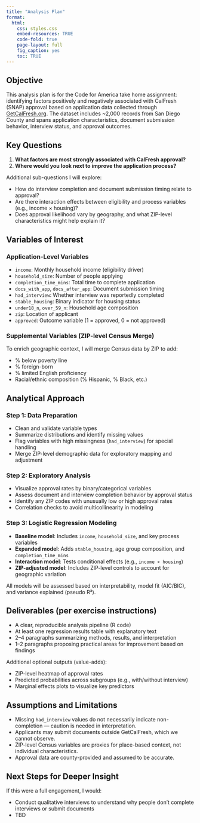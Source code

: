 ```yaml
---
title: "Analysis Plan"
format:
  html:
    css: styles.css
    embed-resources: TRUE
    code-fold: true
    page-layout: full
    fig_caption: yes
    toc: TRUE
---
```


## Objective

This analysis plan is for the Code for America take home assignment: identifying factors positively and negatively associated with CalFresh (SNAP) approval based on application data collected through [GetCalFresh.org](https://www.getcalfresh.org/). The dataset includes ~2,000 records from San Diego County and spans application characteristics, document submission behavior, interview status, and approval outcomes.

## Key Questions

1. **What factors are most strongly associated with CalFresh approval?**  
2. **Where would you look next to improve the application process?**

Additional sub-questions I will explore:

- How do interview completion and document submission timing relate to approval?
- Are there interaction effects between eligibility and process variables (e.g., income × housing)?
- Does approval likelihood vary by geography, and what ZIP-level characteristics might help explain it?

## Variables of Interest

### Application-Level Variables

- `income`: Monthly household income (eligibility driver)
- `household_size`: Number of people applying
- `completion_time_mins`: Total time to complete application
- `docs_with_app`, `docs_after_app`: Document submission timing
- `had_interview`: Whether interview was reportedly completed
- `stable_housing`: Binary indicator for housing status
- `under18_n`, `over_59_n`: Household age composition
- `zip`: Location of applicant
- `approved`: Outcome variable (1 = approved, 0 = not approved)

### Supplemental Variables (ZIP-level Census Merge)

To enrich geographic context, I will merge Census data by ZIP to add:

- % below poverty line  
- % foreign-born  
- % limited English proficiency  
- Racial/ethnic composition (% Hispanic, % Black, etc.)

## Analytical Approach

### Step 1: Data Preparation

- Clean and validate variable types
- Summarize distributions and identify missing values
- Flag variables with high missingness (`had_interview`) for special handling
- Merge ZIP-level demographic data for exploratory mapping and adjustment

### Step 2: Exploratory Analysis

- Visualize approval rates by binary/categorical variables
- Assess document and interview completion behavior by approval status
- Identify any ZIP codes with unusually low or high approval rates
- Correlation checks to avoid multicollinearity in modeling

### Step 3: Logistic Regression Modeling

- **Baseline model**: Includes `income`, `household_size`, and key process variables
- **Expanded model**: Adds `stable_housing`, age group composition, and `completion_time_mins`
- **Interaction model**: Tests conditional effects (e.g., `income × housing`)
- **ZIP-adjusted model**: Includes ZIP-level controls to account for geographic variation

All models will be assessed based on interpretability, model fit (AIC/BIC), and variance explained (pseudo R²).

## Deliverables (per exercise instructions)

- A clear, reproducible analysis pipeline (R code)
- At least one regression results table with explanatory text
- 2–4 paragraphs summarizing methods, results, and interpretation
- 1–2 paragraphs proposing practical areas for improvement based on findings

Additional optional outputs (value-adds):

- ZIP-level heatmap of approval rates
- Predicted probabilities across subgroups (e.g., with/without interview)
- Marginal effects plots to visualize key predictors

## Assumptions and Limitations

- Missing `had_interview` values do not necessarily indicate non-completion — caution is needed in interpretation.
- Applicants may submit documents outside GetCalFresh, which we cannot observe.
- ZIP-level Census variables are proxies for place-based context, not individual characteristics.
- Approval data are county-provided and assumed to be accurate.

## Next Steps for Deeper Insight

If this were a full engagement, I would:

- Conduct qualitative interviews to understand why people don’t complete interviews or submit documents
- TBD

